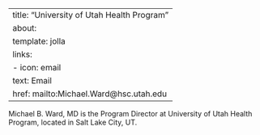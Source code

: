 
---
title: "University of Utah Health Program"
about:
  template: jolla
  links:
    - icon: email
      text: Email
      href: mailto:Michael.Ward@hsc.utah.edu
---

Michael B. Ward, MD is the Program Director at University of Utah Health Program, located in Salt Lake City, UT. 
